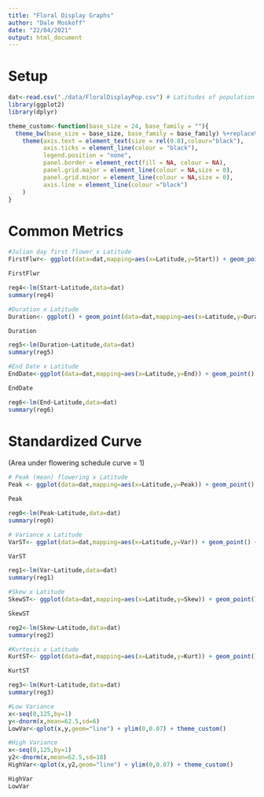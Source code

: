 ```yaml
---
title: "Floral Display Graphs"
author: "Dale Moskoff"
date: "22/04/2021"
output: html_document
---
```


# Setup

```r
dat<-read.csv("./data/FloralDisplayPop.csv") # Latitudes of population origin were added to the csv file manually.
library(ggplot2)
library(dplyr)

theme_custom<-function(base_size = 24, base_family = ""){
  theme_bw(base_size = base_size, base_family = base_family) %+replace% 
    theme(axis.text = element_text(size = rel(0.8),colour="black"),
          axis.ticks = element_line(colour = "black"), 
          legend.position = "none",
          panel.border = element_rect(fill = NA, colour = NA), 
          panel.grid.major = element_line(colour = NA,size = 0), 
          panel.grid.minor = element_line(colour = NA,size = 0), 
          axis.line = element_line(colour ="black")
    )
}
```

# Common Metrics

```r
#Julian day first flower x Latitude
FirstFlwr<- ggplot(data=dat,mapping=aes(x=Latitude,y=Start)) + geom_point() + labs(x="Latitude",y="Day",title="Day of first flower") + theme_custom() + geom_smooth(method = "lm", se=F, colour="red")

FirstFlwr

reg4<-lm(Start~Latitude,data=dat)
summary(reg4)

#Duration x Latitude
Duration<- ggplot() + geom_point(data=dat,mapping=aes(x=Latitude,y=Duration)) + labs(x="Latitude",y="Days",title="Floweirng Duration") + theme_custom()

Duration

reg5<-lm(Duration~Latitude,data=dat)
summary(reg5)

#End Date x Latitude
EndDate<-ggplot(data=dat,mapping=aes(x=Latitude,y=End)) + geom_point() + labs(x="Latitude",y="Day",title="Last day of flowering") + theme_custom() + geom_smooth(method = "lm", se=F, colour="red")

EndDate

reg6<-lm(End~Latitude,data=dat)
summary(reg6)

```



# Standardized Curve

(Area under flowering schedule curve = 1)

```r
# Peak (mean) flowering x Latitude
Peak <- ggplot(data=dat,mapping=aes(x=Latitude,y=Peak)) + geom_point() + labs(x="Latitude",y="Peak",title="Peak flowering") + theme_custom() + geom_smooth(method = "lm", se=F, colour="red")

Peak

reg0<-lm(Peak~Latitude,data=dat)
summary(reg0)

# Variance x Latitude
VarST<- ggplot(data=dat,mapping=aes(x=Latitude,y=Var)) + geom_point() + labs(x="Latitude",y="Variance",title="Variance of flowering schedule") + theme_custom() + geom_smooth(method = "lm", se=F, colour="red")

VarST

reg1<-lm(Var~Latitude,data=dat)
summary(reg1)

#Skew x Latitude
SkewST<- ggplot(data=dat,mapping=aes(x=Latitude,y=Skew)) + geom_point() + labs(x="Latitude",y="Skew Coef",title="Skewness of Flowering Schedule") + theme_custom()

SkewST

reg2<-lm(Skew~Latitude,data=dat)
summary(reg2)

#Kurtosis x Latitude
KurtST<- ggplot(data=dat,mapping=aes(x=Latitude,y=Kurt)) + geom_point() + labs(x="Latitude",y="Kurtosis Coef",title="Kurtosis of Flowering Schedule") + theme_custom()

KurtST

reg3<-lm(Kurt~Latitude,data=dat)
summary(reg3)
```

```r
#Low Variance
x<-seq(0,125,by=1)
y<-dnorm(x,mean=62.5,sd=6)
LowVar<-qplot(x,y,geom="line") + ylim(0,0.07) + theme_custom()

#High Variance
x<-seq(0,125,by=1)
y2<-dnorm(x,mean=62.5,sd=18)
HighVar<-qplot(x,y2,geom="line") + ylim(0,0.07) + theme_custom()

HighVar
LowVar


```

